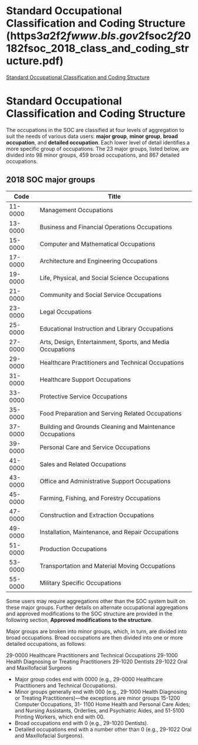 # Standard Occupational Classification and Coding Structure  (https$3a$2f$2fwww.bls.gov$2fsoc$2f2018$2fsoc_2018_class_and_coding_structure.pdf)

[Standard Occupational Classification and Coding Structure ](https://www.bls.gov/soc/2018/soc_2018_class_and_coding_structure.pdf)

# Standard Occupational Classification and Coding Structure

The occupations in the SOC are classified at four levels of aggregation to suit the needs of various data users: **major group**, **minor group**, **broad occupation**, and **detailed occupation**. Each lower level of detail identifies a more specific group of occupations. The 23 major groups, listed below, are divided into 98 minor groups, 459 broad occupations, and 867 detailed occupations.

## 2018 SOC major groups

| Code   | Title                                                         |  
|--------|---------------------------------------------------------------|  
| 11-0000| Management Occupations                                        |  
| 13-0000| Business and Financial Operations Occupations                 |  
| 15-0000| Computer and Mathematical Occupations                         |  
| 17-0000| Architecture and Engineering Occupations                      |  
| 19-0000| Life, Physical, and Social Science Occupations                |  
| 21-0000| Community and Social Service Occupations                      |  
| 23-0000| Legal Occupations                                             |  
| 25-0000| Educational Instruction and Library Occupations               |  
| 27-0000| Arts, Design, Entertainment, Sports, and Media Occupations    |  
| 29-0000| Healthcare Practitioners and Technical Occupations            |  
| 31-0000| Healthcare Support Occupations                                |  
| 33-0000| Protective Service Occupations                                |  
| 35-0000| Food Preparation and Serving Related Occupations              |  
| 37-0000| Building and Grounds Cleaning and Maintenance Occupations     |  
| 39-0000| Personal Care and Service Occupations                         |  
| 41-0000| Sales and Related Occupations                                 |  
| 43-0000| Office and Administrative Support Occupations                 |  
| 45-0000| Farming, Fishing, and Forestry Occupations                    |  
| 47-0000| Construction and Extraction Occupations                       |  
| 49-0000| Installation, Maintenance, and Repair Occupations             |  
| 51-0000| Production Occupations                                        |  
| 53-0000| Transportation and Material Moving Occupations                |  
| 55-0000| Military Specific Occupations                                 |  

Some users may require aggregations other than the SOC system built on these major groups. Further details on alternate occupational aggregations and approved modifications to the SOC structure are provided in the following section, **Approved modifications to the structure**.

Major groups are broken into minor groups, which, in turn, are divided into broad occupations. Broad occupations are then divided into one or more detailed occupations, as follows:

29-0000 Healthcare Practitioners and Technical Occupations
 29-1000 Health Diagnosing or Treating Practitioners
  29-1020 Dentists
   29-1022 Oral and Maxillofacial Surgeons

* Major group codes end with 0000 (e.g., 29-0000 Healthcare Practitioners and Technical
Occupations).
* Minor groups generally end with 000 (e.g., 29-1000 Health Diagnosing or Treating
Practitioners)—the exceptions are minor groups 15-1200 Computer Occupations, 31-
1100 Home Health and Personal Care Aides; and Nursing Assistants, Orderlies, and
Psychiatric Aides, and 51-5100 Printing Workers, which end with 00.
* Broad occupations end with 0 (e.g., 29-1020 Dentists).
* Detailed occupations end with a number other than 0 (e.g., 29-1022 Oral and
Maxillofacial Surgeons).